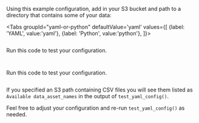 
Using this example configuration, add in your S3 bucket and path to a directory that contains some of your data:

<Tabs
  groupId="yaml-or-python"
  defaultValue='yaml'
  values={[
  {label: 'YAML', value:'yaml'},
  {label: 'Python', value:'python'},
  ]}>

<TabItem value="yaml">

```python name="docs/docusaurus/docs/snippets/inferred_and_runtime_yaml_example.py datasource_yaml"
```

Run this code to test your configuration.

```python name="docs/docusaurus/docs/snippets/inferred_and_runtime_yaml_example.py test_yaml_config"
```

</TabItem>

<TabItem value="python">

```python name="docs/docusaurus/docs/snippets/inferred_and_runtime_python_example.py datasource_config"
```

Run this code to test your configuration.

```python name="docs/docusaurus/docs/snippets/inferred_and_runtime_python_example.py test_yaml_config"
```

</TabItem>

</Tabs>

If you specified an S3 path containing CSV files you will see them listed as `Available data_asset_names` in the output of `test_yaml_config()`.

Feel free to adjust your configuration and re-run `test_yaml_config()` as needed.